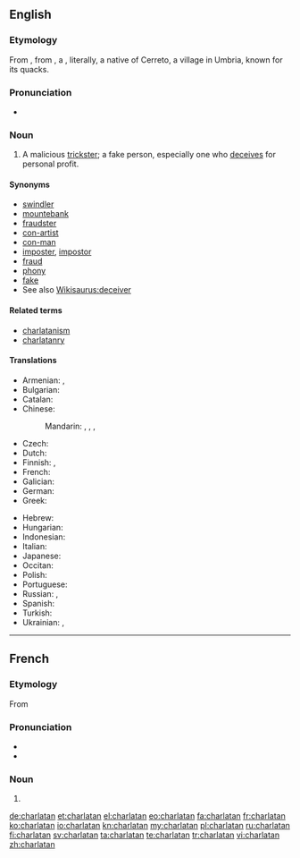 {{also|charlatán}}
==English==

===Etymology===
From {{etyl|frm}} {{term|charlatan|lang=frm}}, from {{etyl|it}} {{term|ciarlatano||quack|lang=it}}, a {{blend|ciarlatore|t1=a chatterer|cerretano|t2=a hawker, quack|lang=it|nocap=1}}, literally, a native of Cerreto, a village in Umbria, known for its quacks.

===Pronunciation===
* {{a|US}} {{IPA|/ˈʃɑɹlətən/|lang=en}}

===Noun===
{{en-noun}}

# A malicious [[trickster]]; a fake person, especially one who [[deceive|deceives]] for personal profit.

====Synonyms====
* [[swindler]]
* [[mountebank]]
* [[fraudster]]
* [[con-artist]]
* [[con-man]]
* [[imposter]], [[impostor]]
* [[fraud]]
* [[phony]]
* [[fake]]
* See also [[Wikisaurus:deceiver]]

====Related terms====
* [[charlatanism]]
* [[charlatanry]]

====Translations====
{{trans-top|malicious trickster}}
* Armenian: {{t-|hy|ընդվայրաբան|tr=ëndvayraban}}, {{t-|hy|շառլատան|tr=šaṙlatan}}
* Bulgarian: {{t+|bg|шарлатанин|m|tr=šarlatánin}}
* Catalan: {{t+|ca|xarlatà|m}}
* Chinese:
*: Mandarin: {{t|cmn|騙子|sc=Hani}}, {{t|cmn|骗子|tr=piànzi|sc=Hani}}, {{qualifier|quack}} {{t|cmn|庸醫|sc=Hani}}, {{t|cmn|庸医|tr=yōngyī|sc=Hani}}
* Czech: {{t-|cs|šarlatán|m}}
* Dutch: {{t-|nl|charlatan|m}}
* Finnish: {{t+|fi|huijari}}, {{t+|fi|puoskari}}
* French: {{t+|fr|charlatan|m}}
* Galician: {{t-|gl|charlatán|m}}
* German: {{t+|de|Scharlatan|m}}
* Greek: {{t+|el|αγύρτης|tr=agýrtis|m}}
{{trans-mid}}
* Hebrew: {{t-|he|שרלטן|m|tr=šarletan}}
* Hungarian: {{t-|hu|sarlatán}}
* Indonesian: {{t+|id|penipu}}
* Italian: {{t+|it|ciarlatano|m}}
* Japanese: {{t-|ja|ぺてん師|tr=peten-shi|sc=Jpan}}
* Occitan: {{t-|oc|charlatan|m}}
* Polish: {{t-|pl|szarlatan|m}}
* Portuguese: {{t+|pt|charlatão|m}}
* Russian: {{t+|ru|шарлатан|m|tr=šarlatán}}, {{t-|ru|шарлатанка|f|tr=šarlatánka}}
* Spanish: {{t+|es|charlatán|m}}
* Turkish: {{t+|tr|şarlatan}}
* Ukrainian: {{t+|uk|дурисвіт|m|tr=durýsvit|sc=Cyrl}}, {{t-|uk|пройдисвіт|m|tr=projdýsvit|sc=Cyrl}}
{{trans-bottom}}

----

==French==

===Etymology===
From {{etyl|it|fr}}

===Pronunciation===
* {{IPA|/ʃaʁ.la.tɑ̃/|lang=fr}}
* {{audio|Fr-charlatan.ogg|charlatan}}

===Noun===
{{fr-noun|m|f=charlatane}}

# {{l|en|charlatan}}

[[de:charlatan]]
[[et:charlatan]]
[[el:charlatan]]
[[eo:charlatan]]
[[fa:charlatan]]
[[fr:charlatan]]
[[ko:charlatan]]
[[io:charlatan]]
[[kn:charlatan]]
[[my:charlatan]]
[[pl:charlatan]]
[[ru:charlatan]]
[[fi:charlatan]]
[[sv:charlatan]]
[[ta:charlatan]]
[[te:charlatan]]
[[tr:charlatan]]
[[vi:charlatan]]
[[zh:charlatan]]